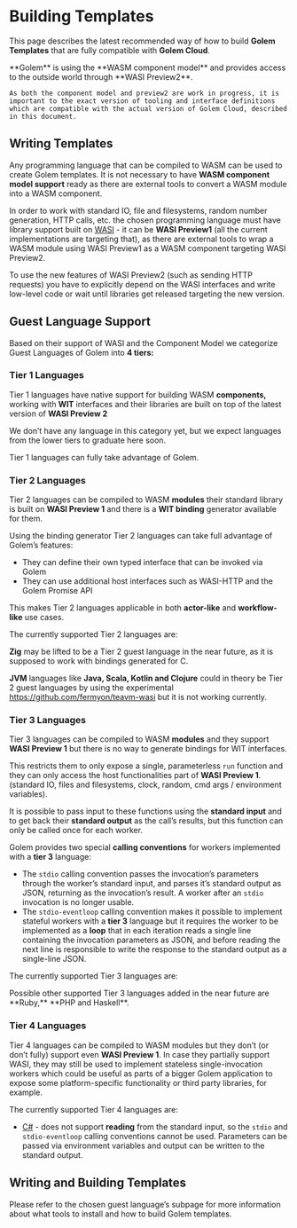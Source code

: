 
# Building Templates

This page describes the latest recommended way of how to build **Golem Templates** that are fully compatible with **Golem Cloud**.

<Callout>
    **Golem** is using the **WASM component model** and provides access to the outside world through **WASI Preview2**.

    As both the component model and preview2 are work in progress, it is important to the exact version of tooling and interface definitions which are compatible with the actual version of Golem Cloud, described in this document.

</Callout>

## Writing Templates

Any programming language that can be compiled to WASM can be used to create Golem templates. It is not necessary to have **WASM component model support** ready as there are external tools to convert a WASM module into a WASM component.

In order to work with standard IO, file and filesystems, random number generation, HTTP calls, etc. the chosen programming language must have library support built on [WASI](https://wasi.dev) - it can be **WASI Preview1** (all the current implementations are targeting that), as there are external tools to wrap a WASM module using WASI Preview1 as a WASM component targeting WASI Preview2.

To use the new features of WASI Preview2 (such as sending HTTP requests) you have to explicitly depend on the WASI interfaces and write low-level code or wait until libraries get released targeting the new version.

## Guest Language Support

Based on their support of WASI and the Component Model we categorize Guest Languages of Golem into **4 tiers:**

### Tier 1 Languages

Tier 1 languages have native support for building WASM **components,** working with **WIT** interfaces and their libraries are built on top of the latest version of **WASI Preview 2**

We don’t have any language in this category yet, but we expect languages from the lower tiers to graduate here soon.

Tier 1 languages can fully take advantage of Golem.

### Tier 2 Languages

Tier 2 languages can be compiled to WASM **modules** their standard library is built on **WASI Preview 1** and there is a **WIT binding** generator available for them.

Using the binding generator Tier 2 languages can take full advantage of Golem’s features:

- They can define their own typed interface that can be invoked via Golem
- They can use additional host interfaces such as WASI-HTTP and the Golem Promise API

This makes Tier 2 languages applicable in both **actor-like** and **workflow-like** use cases.

The currently supported Tier 2 languages are:

<Cards>
  <Card title="Rust" href="/docs/building-templates/tier-2/rust" />
  <Card title="Go" href="/docs/building-templates/tier-2/go" />
  <Card title="Go" href="/docs/building-templates/tier-2/c" />
  <Card title="Python" href="/docs/building-templates/tier-2/python" />
  <Card title="Javascript" href="/docs/building-templates/tier-2/javascript" />
</Cards>

<Callout>

**Zig** may be lifted to be a Tier 2 guest language in the near future, as it is supposed to work with bindings generated for C.

**JVM** languages like **Java, Scala, Kotlin and Clojure** could in theory be Tier 2 guest languages by using the experimental https://github.com/fermyon/teavm-wasi but it is not working currently.

</Callout>

### Tier 3 Languages

Tier 3 languages can be compiled to WASM **modules** and they support **WASI Preview 1** but there is no way to generate bindings for WIT interfaces.

This restricts them to only expose a single, parameterless `run` function and they can only access the host functionalities part of **WASI Preview 1**. (standard IO, files and filesystems, clock, random, cmd args / environment variables).

It is possible to pass input to these functions using the **standard input** and to get back their **standard output** as the call’s results, but this function can only be called once for each worker.

Golem provides two special **calling conventions** for workers implemented with a **tier 3** language:

- The `stdio` calling convention passes the invocation’s parameters through the worker’s standard input, and parses it’s standard output as JSON, returning as the invocation’s result. A worker after an `stdio` invocation is no longer usable.
- The `stdio-eventloop` calling convention makes it possible to implement stateful workers with a **tier 3** language but it requires the worker to be implemented as a **loop** that in each iteration reads a single line containing the invocation parameters as JSON, and before reading the next line is responsible to write the response to the standard output as a single-line JSON.

The currently supported Tier 3 languages are:

<Cards>
  <Card title="Swift" href="/docs/building-templates/tier-3/swift" />
  <Card title="Zig" href="/docs/building-templates/tier-3/zig" />
  <Card title="Grain" href="/docs/building-templates/tier-3/grain" />
</Cards>

<Callout>
Possible other supported Tier 3 languages added in the near future are **Ruby,** **PHP and Haskell**.

</Callout>

### Tier 4 Languages

Tier 4 languages can be compiled to WASM modules but they don’t (or don’t fully) support even **WASI Preview 1**. In case they partially support WASI, they may still be used to implement stateless single-invocation workers which could be useful as parts of a bigger Golem application to expose some platform-specific functionality or third party libraries, for example.

The currently supported Tier 4 languages are:

- [C#](/docs/building-templates/tier-4/c-sharp) - does not support **reading** from the standard input, so the `stdio` and `stdio-eventloop` calling conventions cannot be used. Parameters can be passed via environment variables and output can be written to the standard output.

## Writing and Building Templates

Please refer to the chosen guest language’s subpage for more information about what tools to install and how to build Golem templates.
